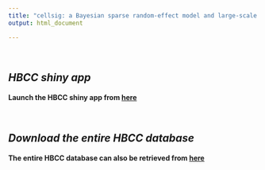 ---
title: "cellsig: a Bayesian sparse random-effect model and large-scale human bulk transcriptional catalogue support cell-type marker selection"
output: html_document

---

<br>

## ***HBCC shiny app***

<h4><p>Launch the HBCC shiny app from <a href='https://shiny.wehi.edu.au/khan.k/cellsigdb/'>here</a></p>


<br>

## ***Download the entire HBCC database***

<h4><p>The entire HBCC database can also be retrieved from <a href='https://doi.org/10.5281/zenodo.7582421'>here</a></p>